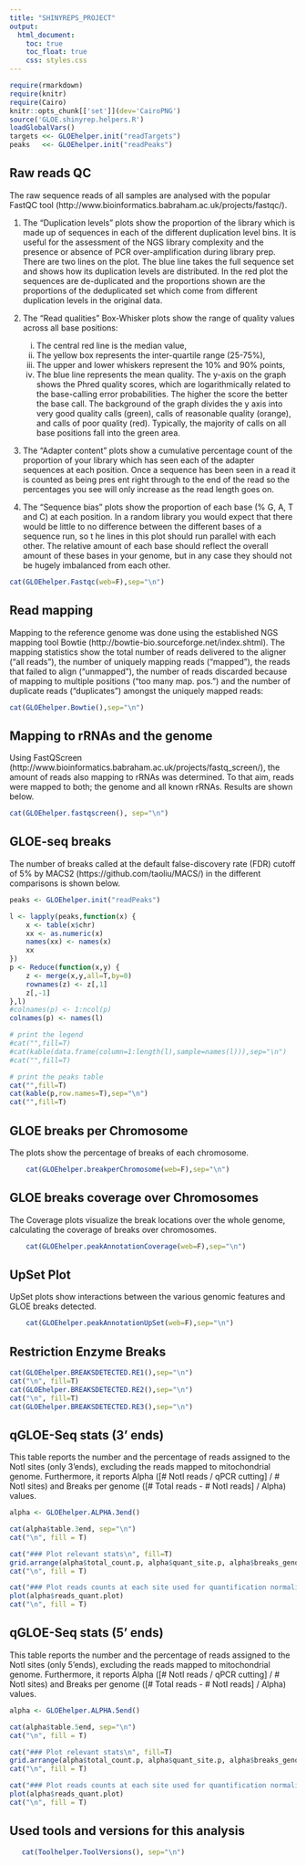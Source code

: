 ```yaml
---
title: "SHINYREPS_PROJECT"
output:
  html_document:
    toc: true
    toc_float: true
    css: styles.css
---
```


<div class="contentbox">

```r
require(rmarkdown)
require(knitr)
require(Cairo)                                                    
knitr::opts_chunk[['set']](dev='CairoPNG')
source('GLOE.shinyrep.helpers.R')
loadGlobalVars()
targets <<- GLOEhelper.init("readTargets")
peaks   <<- GLOEhelper.init("readPeaks")
``` 


## Raw reads QC ## {.tabset .tabset-pills}

The raw sequence reads of all samples are analysed with the popular FastQC tool (http://www.bioinformatics.babraham.ac.uk/projects/fastqc/).

1. The "Duplication levels" plots show the proportion of the library which is made up of sequences in each of the different duplication level bins. It is useful for the assessment of the NGS library complexity and the presence or absence of PCR over-amplification during library prep. There are two lines on the plot. The blue line takes the full sequence set and shows how its duplication levels are distributed. In the red plot the sequences are de-duplicated and the proportions shown are the proportions of the deduplicated set which come from different duplication levels in the original data.

2. The "Read qualities" Box-Whisker plots show the range of quality values across all base positions:
    (i) The central red line is the median value,
    (ii) The yellow box represents the inter-quartile range (25-75%),
    (iii) The upper and lower whiskers represent the 10% and 90% points,
    (iv) The blue line represents the mean quality.
The y-axis on the graph shows the Phred quality scores, which are logarithmically related to the base-calling error probabilities. The higher the score the better the base call. The background of the graph divides the y axis into very good quality calls (green), calls of reasonable quality (orange), and calls of poor quality (red). Typically, the majority of calls on all base positions fall into the green area.

3. The "Adapter content" plots show a cumulative percentage count of the proportion of your library which has seen each of the adapter sequences at each position. Once a sequence has been seen in a read it is counted as being pres
ent right through to the end of the read so the percentages you see will only increase as the read length goes on.

4. The "Sequence bias" plots show the proportion of each base (% G, A, T and C) at each position. In a random library you would expect that there would be little to no difference between the different bases of a sequence run, so t
he lines in this plot should run parallel with each other. The relative amount of each base should reflect the overall amount of these bases in your genome, but in any case they should not be hugely imbalanced from each other.
 
```r
cat(GLOEhelper.Fastqc(web=F),sep="\n")
```

## Read mapping ## {.tabset .tabset-pills}

Mapping to the reference genome was done using the established NGS mapping tool Bowtie (http://bowtie-bio.sourceforge.net/index.shtml). The mapping statistics show the total number of reads delivered to the aligner ("all reads"), the number of uniquely mapping reads ("mapped"), the reads that failed to align ("unmapped"), the number of reads discarded because of mapping to multiple positions ("too many map. pos.") and the number of duplicate reads ("duplicates") amongst the uniquely mapped reads:

```r
cat(GLOEhelper.Bowtie(),sep="\n")
```

## Mapping to rRNAs and the genome {.tabset .tabset-pills}

Using FastQScreen (http://www.bioinformatics.babraham.ac.uk/projects/fastq_screen/), the amount of reads also mapping to rRNAs was determined.
To that aim, reads were mapped to both; the genome and all known rRNAs. Results are shown below.

```r
cat(GLOEhelper.fastqscreen(), sep="\n")
```

## GLOE-seq breaks {.tabset .tabset-pills}

The number of breaks called at the default false-discovery rate (FDR) cutoff of 5% by MACS2 (https://github.com/taoliu/MACS/) in the different comparisons is shown below.

```r
peaks <- GLOEhelper.init("readPeaks")

l <- lapply(peaks,function(x) {
	x <- table(x$chr)
	xx <- as.numeric(x)
	names(xx) <- names(x)
	xx
})
p <- Reduce(function(x,y) {
	z <- merge(x,y,all=T,by=0)
	rownames(z) <- z[,1]
	z[,-1]
},l)
#colnames(p) <- 1:ncol(p)
colnames(p) <- names(l)

# print the legend
#cat("",fill=T)
#cat(kable(data.frame(column=1:length(l),sample=names(l))),sep="\n")
#cat("",fill=T)

# print the peaks table
cat("",fill=T)
cat(kable(p,row.names=T),sep="\n")
cat("",fill=T)
```

## GLOE breaks per Chromosome {.tabset .tabset-pills}

The plots show the percentage of breaks of each chromosome.

```r
    cat(GLOEhelper.breakperChromosome(web=F),sep="\n")
```

## GLOE breaks coverage over Chromosomes  {.tabset .tabset-pills}

The Coverage plots visualize the break locations over the whole genome, calculating the coverage of breaks over chromosomes. 

```r
    cat(GLOEhelper.peakAnnotationCoverage(web=F),sep="\n")
```

## UpSet Plot {.tabset .tabset-pills}

UpSet plots show interactions between the various genomic features and GLOE breaks detected.

```r
    cat(GLOEhelper.peakAnnotationUpSet(web=F),sep="\n")
```

## Restriction Enzyme Breaks {.tabset .tabset-pills}

```r
cat(GLOEhelper.BREAKSDETECTED.RE1(),sep="\n")
cat("\n", fill=T)
cat(GLOEhelper.BREAKSDETECTED.RE2(),sep="\n")
cat("\n", fill=T)
cat(GLOEhelper.BREAKSDETECTED.RE3(),sep="\n")
```

## qGLOE-Seq stats (3' ends) {.tabset .tabset-pills}

This table reports the number and the percentage of reads assigned to the NotI sites (only 3'ends), excluding the reads mapped to mitochondrial genome. Furthermore, it reports Alpha ([# NotI reads / qPCR cutting] / # NotI sites) and Breaks per genome ([# Total reads - # NotI reads] / Alpha) values.


```r
alpha <- GLOEhelper.ALPHA.3end()

cat(alpha$table.3end, sep="\n")
cat("\n", fill = T)

cat("### Plot relevant stats\n", fill=T)
grid.arrange(alpha$total_count.p, alpha$quant_site.p, alpha$breaks_genome.p, nrow = 2)
cat("\n", fill = T)

cat("### Plot reads counts at each site used for quantification normalized against total number of reads at all sites per sample\n", fill=T)
plot(alpha$reads_quant.plot)
cat("\n", fill = T)
```

## qGLOE-Seq stats (5' ends) {.tabset .tabset-pills}

This table reports the number and the percentage of reads assigned to the NotI sites (only 5'ends), excluding the reads mapped to mitochondrial genome. Furthermore, it reports Alpha ([# NotI reads / qPCR cutting] / # NotI sites) and Breaks per genome ([# Total reads - # NotI reads] / Alpha) values.

```r
alpha <- GLOEhelper.ALPHA.5end()

cat(alpha$table.5end, sep="\n")
cat("\n", fill = T)

cat("### Plot relevant stats\n", fill=T)
grid.arrange(alpha$total_count.p, alpha$quant_site.p, alpha$breaks_genome.p, nrow = 2)
cat("\n", fill = T)

cat("### Plot reads counts at each site used for quantification normalized against total number of reads at all sites per sample\n", fill=T)
plot(alpha$reads_quant.plot)
cat("\n", fill = T)
```

## Used tools and versions for this analysis
```r
   cat(Toolhelper.ToolVersions(), sep="\n")
```

</div>